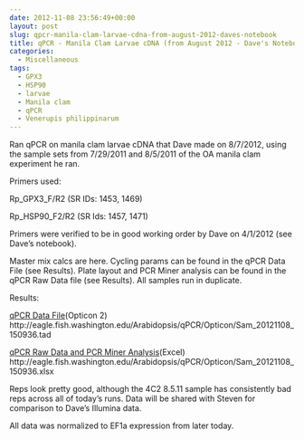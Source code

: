 ```yaml
---
date: 2012-11-08 23:56:49+00:00
layout: post
slug: qpcr-manila-clam-larvae-cdna-from-august-2012-daves-notebook
title: qPCR - Manila Clam Larvae cDNA (from August 2012 - Dave's Notebook)
categories:
  - Miscellaneous
tags:
  - GPX3
  - HSP90
  - larvae
  - Manila clam
  - qPCR
  - Venerupis philippinarum
---
```


Ran qPCR on manila clam larvae cDNA that Dave made on 8/7/2012, using the sample sets from 7/29/2011 and 8/5/2011 of the OA manila clam experiment he ran.

Primers used:

Rp_GPX3_F/R2 (SR IDs: 1453, 1469)

Rp_HSP90_F2/R2 (SR Ids: 1457, 1471)

Primers were verified to be in good working order by Dave on 4/1/2012 (see Dave's notebook).

Master mix calcs are here. Cycling params can be found in the qPCR Data File (see Results). Plate layout and PCR Miner analysis can be found in the qPCR Raw Data file (see Results). All samples run in duplicate.

Results:

[qPCR Data File](https://eagle.fish.washington.edu/Arabidopsis/qPCR/Opticon/Sam_20121108_150936.tad)(Opticon 2) http://eagle.fish.washington.edu/Arabidopsis/qPCR/Opticon/Sam_20121108_150936.tad

[qPCR Raw Data and PCR Miner Analysis](https://eagle.fish.washington.edu/Arabidopsis/qPCR/Opticon/Sam_20121108_150936.xlsx)(Excel) http://eagle.fish.washington.edu/Arabidopsis/qPCR/Opticon/Sam_20121108_150936.xlsx

Reps look pretty good, although the 4C2 8.5.11 sample has consistently bad reps across all of today's runs. Data will be shared with Steven for comparison to Dave's Illumina data.

All data was normalized to EF1a expression from later today.
